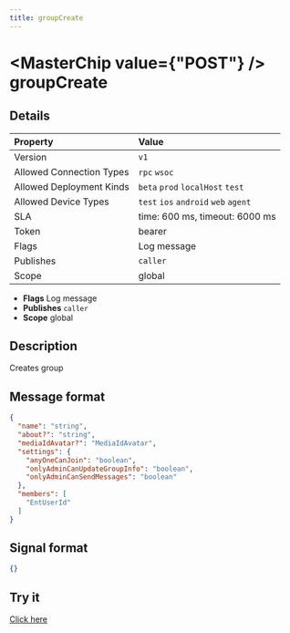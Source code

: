 ```yaml
---
title: groupCreate
---
```



# <MasterChip value={"POST"} /> groupCreate

## Details

| Property | Value | 
| :--- | :--- | 
| Version | `v1` |
| Allowed Connection Types | `rpc` `wsoc`  |
| Allowed Deployment Kinds | `beta` `prod` `localHost` `test`  |
| Allowed Device Types | `test` `ios` `android` `web` `agent`  |
| SLA | time: 600 ms, timeout: 6000 ms |
| Token | bearer |
| Flags | Log message |
| Publishes | `caller`  |
| Scope | global |


- **Flags** Log message
- **Publishes** `caller` 
- **Scope** global


## Description

Creates group

## Message format

```json
{
  "name": "string",
  "about?": "string",
  "mediaIdAvatar?": "MediaIdAvatar",
  "settings": {
    "anyOneCanJoin": "boolean",
    "onlyAdminCanUpdateGroupInfo": "boolean",
    "onlyAdminCanSendMessages": "boolean"
  },
  "members": [
    "EntUserId"
  ]
}
```

## Signal format

```json
{}
```

## Try it

[Click here](https://web.neome.ai/api?path=home_drawer_groupCreate)

